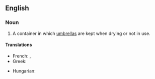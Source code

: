 ==English==

===Noun===
{{en-noun}}

# A container in which [[umbrella]]s are kept when drying or not in use.

====Translations====
{{trans-top}}
* French: {{t+|fr|porte-parapluies|m}}, {{t+|fr|porte-parapluie|m}}
* Greek: {{t+|el|ομπρελοθήκη|sc=Grek}}
{{trans-mid}}
* Hungarian: {{t+|hu|esernyőtartó}}
{{trans-bottom}}